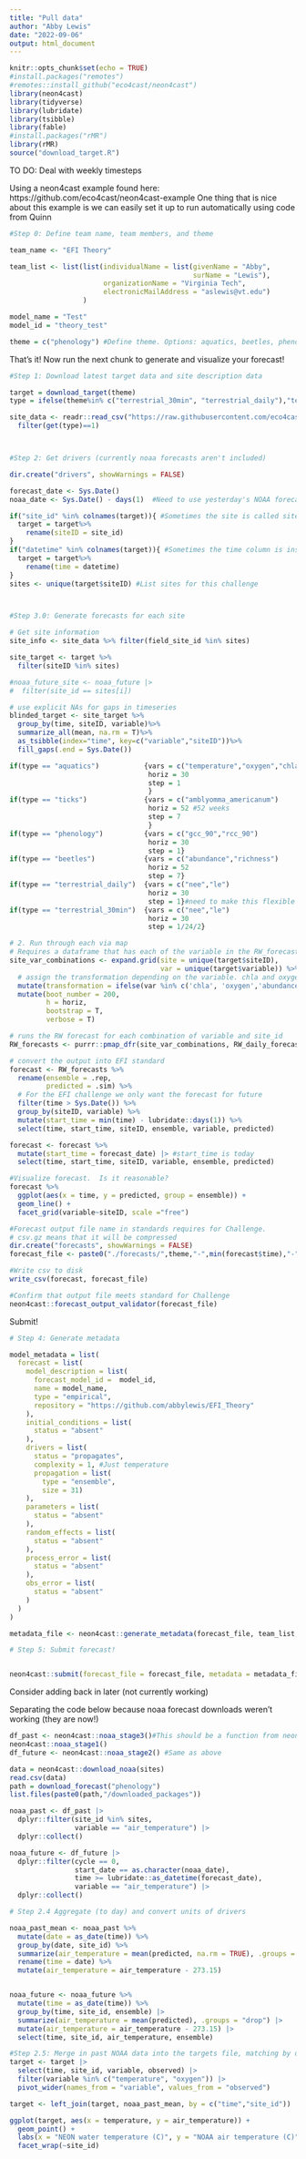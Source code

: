 ```yaml
---
title: "Pull data"
author: "Abby Lewis"
date: "2022-09-06"
output: html_document
---
```


```r
knitr::opts_chunk$set(echo = TRUE)
#install.packages("remotes")
#remotes::install_github("eco4cast/neon4cast")
library(neon4cast)
library(tidyverse)
library(lubridate)
library(tsibble)
library(fable)
#install.packages("rMR")
library(rMR)
source("download_target.R")
```


TO DO:
Deal with weekly timesteps



Using a neon4cast example found here: https://github.com/eco4cast/neon4cast-example
One thing that is nice about this example is we can easily set it up to run automatically using code from Quinn
```r
#Step 0: Define team name, team members, and theme

team_name <- "EFI Theory"

team_list <- list(list(individualName = list(givenName = "Abby", 
                                             surName = "Lewis"),
                       organizationName = "Virginia Tech",
                       electronicMailAddress = "aslewis@vt.edu")
                  )

model_name = "Test"
model_id = "theory_test"

theme = c("phenology") #Define theme. Options: aquatics, beetles, phenology, terrestrial_30min, terrestrial_daily, ticks
```


That's it! Now run the next chunk to generate and visualize your forecast!
```R
#Step 1: Download latest target data and site description data

target = download_target(theme)
type = ifelse(theme%in% c("terrestrial_30min", "terrestrial_daily"),"terrestrial",theme)

site_data <- readr::read_csv("https://raw.githubusercontent.com/eco4cast/neon4cast-targets/main/NEON_Field_Site_Metadata_20220412.csv") %>%
  filter(get(type)==1)



#Step 2: Get drivers (currently noaa forecasts aren't included)

dir.create("drivers", showWarnings = FALSE)

forecast_date <- Sys.Date()
noaa_date <- Sys.Date() - days(1)  #Need to use yesterday's NOAA forecast because today's is not available yet

if("site_id" %in% colnames(target)){ #Sometimes the site is called site_id instead of siteID. Fixing here
  target = target%>%
    rename(siteID = site_id)
}
if("datetime" %in% colnames(target)){ #Sometimes the time column is instead labeled "datetime"
  target = target%>%
    rename(time = datetime)
}
sites <- unique(target$siteID) #List sites for this challenge



#Step 3.0: Generate forecasts for each site

# Get site information
site_info <- site_data %>% filter(field_site_id %in% sites) 

site_target <- target %>%
  filter(siteID %in% sites)

#noaa_future_site <- noaa_future |> 
#  filter(site_id == sites[i])

# use explicit NAs for gaps in timeseries
blinded_target <- site_target %>% 
  group_by(time, siteID, variable)%>%
  summarize_all(mean, na.rm = T)%>%
  as_tsibble(index="time", key=c("variable","siteID"))%>%
  fill_gaps(.end = Sys.Date())

if(type == "aquatics")           {vars = c("temperature","oxygen","chla")
                                  horiz = 30
                                  step = 1
                                  }
if(type == "ticks")              {vars = c("amblyomma_americanum")
                                  horiz = 52 #52 weeks
                                  step = 7
                                  }
if(type == "phenology")          {vars = c("gcc_90","rcc_90")
                                  horiz = 30 
                                  step = 1}
if(type == "beetles")            {vars = c("abundance","richness")
                                  horiz = 52
                                  step = 7}
if(type == "terrestrial_daily")  {vars = c("nee","le")
                                  horiz = 30
                                  step = 1}#need to make this flexible for 30 min challenge
if(type == "terrestrial_30min")  {vars = c("nee","le")
                                  horiz = 30
                                  step = 1/24/2}

# 2. Run through each via map
# Requires a dataframe that has each of the variable in the RW_forecast function
site_var_combinations <- expand.grid(site = unique(target$siteID),
                                     var = unique(target$variable)) %>%
  # assign the transformation depending on the variable. chla and oxygen get a log(x) transformation
  mutate(transformation = ifelse(var %in% c('chla', 'oxygen','abundance','richness','amblyomma_americanum'), 'log', 'none')) %>%
  mutate(boot_number = 200,
         h = horiz,
         bootstrap = T, 
         verbose = T)

# runs the RW forecast for each combination of variable and site_id
RW_forecasts <- purrr::pmap_dfr(site_var_combinations, RW_daily_forecast) 

# convert the output into EFI standard
forecast <- RW_forecasts %>%
  rename(ensemble = .rep,
         predicted = .sim) %>%
  # For the EFI challenge we only want the forecast for future
  filter(time > Sys.Date()) %>%
  group_by(siteID, variable) %>%
  mutate(start_time = min(time) - lubridate::days(1)) %>%
  select(time, start_time, siteID, ensemble, variable, predicted) 

forecast <- forecast %>%
  mutate(start_time = forecast_date) |> #start_time is today
  select(time, start_time, siteID, variable, ensemble, predicted)

#Visualize forecast.  Is it reasonable?
forecast %>% 
  ggplot(aes(x = time, y = predicted, group = ensemble)) +
  geom_line() +
  facet_grid(variable~siteID, scale ="free")

#Forecast output file name in standards requires for Challenge.  
# csv.gz means that it will be compressed
dir.create("forecasts", showWarnings = FALSE)
forecast_file <- paste0("./forecasts/",theme,"-",min(forecast$time),"-",team_name,".csv.gz")

#Write csv to disk
write_csv(forecast, forecast_file)

#Confirm that output file meets standard for Challenge
neon4cast::forecast_output_validator(forecast_file)
```


Submit!

```r
# Step 4: Generate metadata

model_metadata = list(
  forecast = list(
    model_description = list(
      forecast_model_id =  model_id, 
      name = model_name, 
      type = "empirical",  
      repository = "https://github.com/abbylewis/EFI_Theory" 
    ),
    initial_conditions = list(
      status = "absent"
    ),
    drivers = list(
      status = "propagates",
      complexity = 1, #Just temperature
      propagation = list( 
        type = "ensemble", 
        size = 31) 
    ),
    parameters = list(
      status = "absent"
    ),
    random_effects = list(
      status = "absent"
    ),
    process_error = list(
      status = "absent"
    ),
    obs_error = list(
      status = "absent"
    )
  )
)

metadata_file <- neon4cast::generate_metadata(forecast_file, team_list, model_metadata)

# Step 5: Submit forecast!


neon4cast::submit(forecast_file = forecast_file, metadata = metadata_file, ask = FALSE)
```





Consider adding back in later (not currently working)


Separating the code below because noaa forecast downloads weren't working (they are now!)
```r
df_past <- neon4cast::noaa_stage3()#This should be a function from neon4cast but looks like something got messed up. Will need to fix later
neon4cast::noaa_stage1()
df_future <- neon4cast::noaa_stage2() #Same as above

data = neon4cast::download_noaa(sites)
read.csv(data)
path = download_forecast("phenology")
list.files(paste0(path,"/downloaded_packages"))

noaa_past <- df_past |> 
  dplyr::filter(site_id %in% sites,
                variable == "air_temperature") |> 
  dplyr::collect()

noaa_future <- df_future |> 
  dplyr::filter(cycle == 0,
                start_date == as.character(noaa_date),
                time >= lubridate::as_datetime(forecast_date), 
                variable == "air_temperature") |> 
  dplyr::collect()

# Step 2.4 Aggregate (to day) and convert units of drivers

noaa_past_mean <- noaa_past %>% 
  mutate(date = as_date(time)) %>% 
  group_by(date, site_id) %>% 
  summarize(air_temperature = mean(predicted, na.rm = TRUE), .groups = "drop") %>% 
  rename(time = date) %>% 
  mutate(air_temperature = air_temperature - 273.15)


noaa_future <- noaa_future %>% 
  mutate(time = as_date(time)) %>% 
  group_by(time, site_id, ensemble) |> 
  summarize(air_temperature = mean(predicted), .groups = "drop") |> 
  mutate(air_temperature = air_temperature - 273.15) |> 
  select(time, site_id, air_temperature, ensemble)

#Step 2.5: Merge in past NOAA data into the targets file, matching by date.
target <- target |> 
  select(time, site_id, variable, observed) |> 
  filter(variable %in% c("temperature", "oxygen")) |> 
  pivot_wider(names_from = "variable", values_from = "observed")

target <- left_join(target, noaa_past_mean, by = c("time","site_id"))

ggplot(target, aes(x = temperature, y = air_temperature)) +
  geom_point() +
  labs(x = "NEON water temperature (C)", y = "NOAA air temperature (C)") +
  facet_wrap(~site_id)

```


